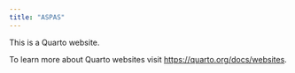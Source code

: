```yaml
---
title: "ASPAS"
---
```


This is a Quarto website.

To learn more about Quarto websites visit <https://quarto.org/docs/websites>.

